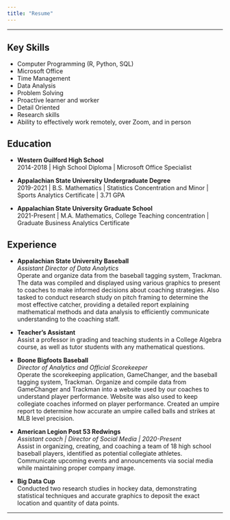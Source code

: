 ```yaml
---
title: "Resume"
---
```


<hr>

## Key Skills

* Computer Programming (R, Python, SQL)
*	Microsoft Office
*	Time Management
* Data Analysis
*	Problem Solving
*	Proactive learner and worker
* Detail Oriented
*	Research skills
* Ability to effectively work remotely, over Zoom, and in person

## Education

* **Western Guilford High School** <br>
2014-2018 | High School Diploma | Microsoft Office Specialist

* **Appalachian State University Undergraduate Degree** <br>
2019-2021 | B.S. Mathematics | Statistics Concentration and Minor | Sports Analytics Certificate | 3.71 GPA

* **Appalachian State University Graduate School** <br>
2021-Present | M.A. Mathematics, College Teaching concentration | Graduate Business Analytics Certificate

## Experience

* **Appalachian State University Baseball** <br>
*Assistant Director of Data Analytics* <br>
Operate and organize data from the baseball tagging system, Trackman. The data was compiled and displayed using various graphics to present to coaches to make informed decisions about coaching strategies. Also tasked to conduct research study on pitch framing to determine the most effective catcher, providing a detailed report explaining mathematical methods and data analysis to efficiently communicate understanding to the coaching staff.

* **Teacher's Assistant** <br>
Assist a professor in grading and teaching students in a College Algebra course, as well as tutor students with any mathematical questions.

* **Boone Bigfoots Baseball** <br>
*Director of Analytics and Official Scorekeeper* <br>
Operate the scorekeeping application, GameChanger, and the baseball tagging system, Trackman. Organize and compile data from GameChanger and Trackman into a website used by our coaches to understand player performance. Website was also used to keep collegiate coaches informed on player performance. Created an umpire report to determine how accurate an umpire called balls and strikes at MLB level precision.

* **American Legion Post 53 Redwings** <br>
*Assistant coach | Director of Social Media | 2020-Present* <br>
Assist in organizing, creating, and coaching a team of 18 high school baseball players, identified as potential collegiate athletes. Communicate upcoming events and announcements via social media while maintaining proper company image.

* **Big Data Cup** <br>
Conducted two research studies in hockey data, demonstrating statistical techniques and accurate graphics to deposit the exact location and quantity of data points.

<hr>